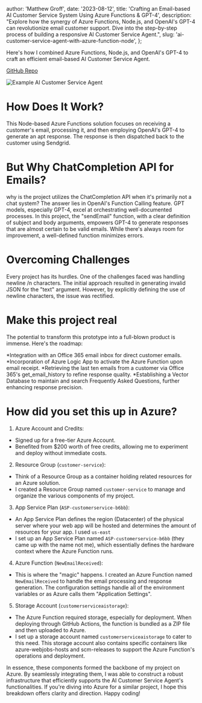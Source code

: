 
  author: 'Matthew Groff',
  date: '2023-08-12',
  title:
    'Crafting an Email-based AI Customer Service System Using Azure Functions & GPT-4',
  description:
    "Explore how the synergy of Azure Functions, Node.js, and OpenAI's GPT-4 can revolutionize email customer support. Dive into the step-by-step process of building a responsive AI Customer Service Agent.",
  slug: 'ai-customer-service-agent-with-azure-function-node',
};


Here's how I combined Azure Functions, Node.js, and OpenAI's GPT-4 to craft an efficient email-based AI Customer Service Agent.

[GitHub Repo](https://github.com/mattlgroff/azure-customer-service-ai)

![Example AI Customer Service Agent](/images/photos/AiCustomerServiceAgent.png)

# How Does It Work?

This Node-based Azure Functions solution focuses on receiving a customer's email, processing it, and then employing OpenAI's GPT-4 to generate an apt response. The response is then dispatched back to the customer using Sendgrid.

# But Why ChatCompletion API for Emails?

why is the project utilizes the ChatCompletion API when it's primarily not a chat system? The answer lies in OpenAI's Function Calling feature. GPT models, especially GPT-4, excel at orchestrating well-documented processes. In this project, the "sendEmail" function, with a clear definition of subject and body arguments, empowers GPT-4 to generate responses that are almost certain to be valid emails. While there's always room for improvement, a well-defined function minimizes errors.

# Overcoming Challenges

Every project has its hurdles. One of the challenges faced was handling newline /n characters. The initial approach resulted in generating invalid JSON for the "text" argument. However, by explicitly defining the use of newline characters, the issue was rectified.

# Make this project real

The potential to transform this prototype into a full-blown product is immense. Here's the roadmap:

*Integration with an Office 365 email inbox for direct customer emails.
*Incorporation of Azure Logic App to activate the Azure Function upon email receipt.
*Retrieving the last ten emails from a customer via Office 365's get_email_history to refine response quality.
*Establishing a Vector Database to maintain and search Frequently Asked Questions, further enhancing response precision.

# How did you set this up in Azure?

1. Azure Account and Credits:
- Signed up for a free-tier Azure Account.
- Benefited from $200 worth of free credits, allowing me to experiment and deploy without immediate costs.

2. Resource Group (`customer-service`):
- Think of a Resource Group as a container holding related resources for an Azure solution.
- I created a Resource Group named `customer-service` to manage and organize the various components of my project.

3. App Service Plan (`ASP-customerservice-b6bb`):
- An App Service Plan defines the region (Datacenter) of the physical server where your web app will be hosted and determines the amount of resources for your app. I used `us-east`
- I set up an App Service Plan named `ASP-customerservice-b6bb` (they came up with the name not me), which essentially defines the hardware context where the Azure Function runs.

4. Azure Function (`NewEmailReceived`):
- This is where the "magic" happens. I created an Azure Function named `NewEmailReceived` to handle the email processing and response generation. The configuration settings handle all of the environment variables or as Azure calls them "Application Settings".

5. Storage Account (`customerserviceaistorage`):
- The Azure Function required storage, especially for deployment. When deploying through GitHub Actions, the function is bundled as a ZIP file and then uploaded to Azure.
- I set up a storage account named `customerserviceaistorage` to cater to this need. This storage account also contains specific containers like azure-webjobs-hosts and scm-releases to support the Azure Function's operations and deployment.

In essence, these components formed the backbone of my project on Azure. By seamlessly integrating them, I was able to construct a robust infrastructure that efficiently supports the AI Customer Service Agent's functionalities. If you're diving into Azure for a similar project, I hope this breakdown offers clarity and direction. Happy coding!
